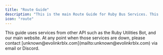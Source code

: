 ```yaml
---
title: "Route Guide"
description: "This is the main Route Guide for Ruby Bus Services. This includes all information you will need as a staff member to complete a route."
icon: "route"
---
```


<Warning>
  This guide uses services from other API such as the Ruby Utilities Bot, and our main website. At any point when those services are down, please contact [unknown@evolinkrblx.com](mailto:unknown@evolinkrblx.com) via email or Discord.
</Warning>